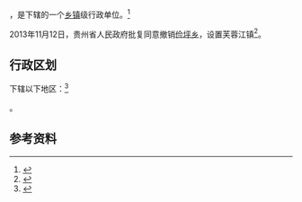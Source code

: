 {{中国乡级行政区|52/03/24/204/000}}

'''{{PAGENAMEBASE}}'''，是{{PRC admin/fullname|52/03/24/204/000|3}}下辖的一个[[乡镇|乡镇]]级行政单位。<ref>{{PRC admin/ref sgc|{{PRC admin/parent|52/03/24/204/000}}}}</ref>

2013年11月12日，贵州省人民政府批复同意撤销[[俭坪乡|俭坪乡]]，设置芙蓉江镇<ref>{{Cite web |url=http://gzsrmzfgb.gzgov.gov.cn/show.aspx?id=7986 |title=省人民政府关于同意正安县班竹乡和俭坪乡撤乡设镇的批复（黔府函〔2013〕237号） |access-date=2017-09-01 |archive-url=https://web.archive.org/web/20170902061811/http://gzsrmzfgb.gzgov.gov.cn/show.aspx?id=7986 |archive-date=2017-09-02 |dead-url=yes }}</ref>。

== 行政区划 ==

{{PAGENAMEBASE}}下辖以下地区：<ref>{{PRC admin/ref sgc|52/03/24/204/000}}</ref>

{{PRC admin/children|52/03/24/204/000}}。

== 参考资料 ==

{{reflist}}

{{行政区划小作品}}
{{PRC admin/navcat|52/03/24/204/000}}